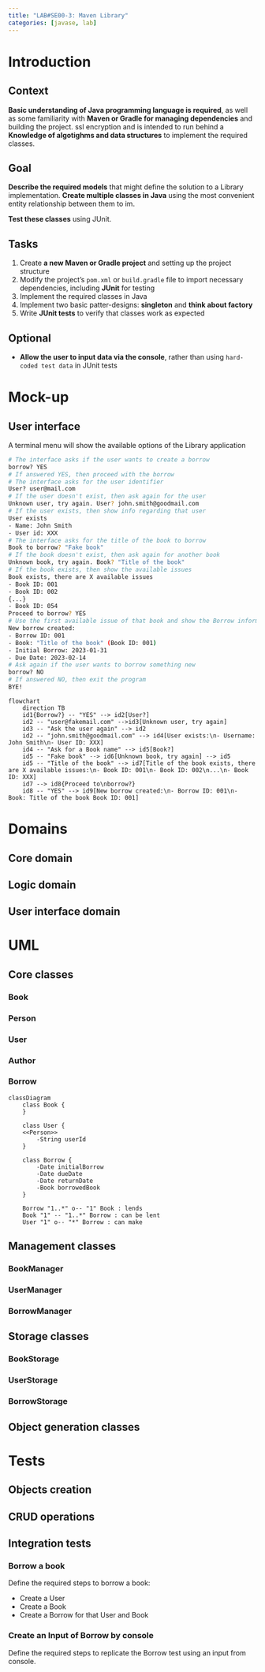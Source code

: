```yaml
---
title: "LAB#SE00-3: Maven Library"
categories: [javase, lab]
---
```

# Introduction

::: {.panel-tabset}
## Context
**Basic understanding of Java programming language is required**, as well as some familiarity with **Maven or Gradle for managing dependencies** and building the project.
ssl encryption and is intended to run behind a 
**Knowledge of algotighms and data structures** to implement the required classes.

## Goal
**Describe the required models** that might define the solution to a Library implementation.
**Create multiple classes in Java** using the most convenient entity relationship between them to im.

**Test these classes** using JUnit.

## Tasks
(@) Create **a new Maven or Gradle project** and setting up the project structure
(@) Modify the project's `pom.xml` or `build.gradle` file to import necessary dependencies, including **JUnit** for testing
(@) Implement the required classes in Java
(@) Implement two basic patter-designs: **singleton** and **think about factory**
(@) Write **JUnit tests** to verify that classes work as expected

## Optional
*   **Allow the user to input data via the console**, rather than using `hard-coded test data` in JUnit tests
:::

# Mock-up
## User interface
A terminal menu will show the available options of the Library application
```bash
# The interface asks if the user wants to create a borrow
borrow? YES
# If answered YES, then proceed with the borrow
# The interface asks for the user identifier
User? user@mail.com
# If the user doesn't exist, then ask again for the user
Unknown user, try again. User? john.smith@goodmail.com
# If the user exists, then show info regarding that user
User exists
- Name: John Smith
- User id: XXX
# The interface asks for the title of the book to borrow
Book to borrow? "Fake book"
# If the book doesn't exist, then ask again for another book
Unknown book, try again. Book? "Title of the book"
# If the book exists, then show the available issues
Book exists, there are X available issues
- Book ID: 001
- Book ID: 002
{...}
- Book ID: 054
Proceed to borrow? YES
# Use the first available issue of that book and show the Borrow information
New borrow created:
- Borrow ID: 001
- Book: "Title of the book" (Book ID: 001)
- Initial Borrow: 2023-01-31
- Due Date: 2023-02-14
# Ask again if the user wants to borrow something new
borrow? NO
# If answered NO, then exit the program
BYE!
```
```mermaid
flowchart
    direction TB
    id1{Borrow?} -- "YES" --> id2[User?]
    id2 -- "user@fakemail.com" -->id3[Unknown user, try again]
    id3 -- "Ask the user again" --> id2
    id2 -- "john.smith@goodmail.com" --> id4[User exists:\n- Username: John Smith\n- User ID: XXX]
    id4 -- "Ask for a Book name" --> id5[Book?]
    id5 -- "Fake book" --> id6[Unknown book, try again] --> id5
    id5 -- "Title of the book" --> id7[Title of the book exists, there are X available issues:\n- Book ID: 001\n- Book ID: 002\n...\n- Book ID: XXX]
    id7 --> id8{Proceed to\nborrow?}
    id8 -- "YES" --> id9[New borrow created:\n- Borrow ID: 001\n- Book: Title of the book Book ID: 001]

```


# Domains

## Core domain
## Logic domain
## User interface domain

# UML

## Core classes

### Book
### Person
### User
### Author
### Borrow
```mermaid
classDiagram
    class Book {
    }

    class User {
    <<Person>>
        -String userId
    }

    class Borrow {
        -Date initialBorrow
        -Date dueDate
        -Date returnDate
        -Book borrowedBook
    }

    Borrow "1..*" o-- "1" Book : lends
    Book "1" -- "1..*" Borrow : can be lent
    User "1" o-- "*" Borrow : can make
```


## Management classes
### BookManager
### UserManager
### BorrowManager

## Storage classes
### BookStorage
### UserStorage
### BorrowStorage

## Object generation classes

# Tests
## Objects creation


## CRUD operations


## Integration tests
### Borrow a book
Define the required steps to borrow a book:

- Create a User
- Create a Book
- Create a Borrow for that User and Book 

### Create an Input of Borrow by console
Define the required steps to replicate the Borrow test using an input from console.